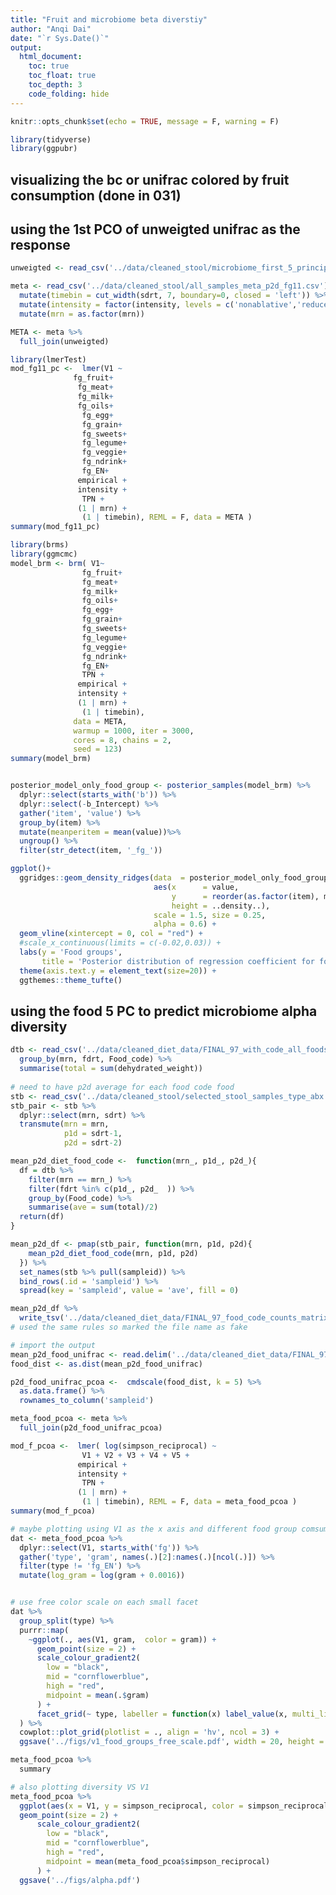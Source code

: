 ```yaml
---
title: "Fruit and microbiome beta diverstiy"
author: "Anqi Dai"
date: "`r Sys.Date()`"
output:
  html_document:
    toc: true
    toc_float: true
    toc_depth: 3
    code_folding: hide
---
```


```r
knitr::opts_chunk$set(echo = TRUE, message = F, warning = F)
```

```r
library(tidyverse)
library(ggpubr)
```

## visualizing the bc or unifrac colored by fruit consumption (done in 031)

## using the 1st PCO of unweigted unifrac as the response

```r
unweigted <- read_csv('../data/cleaned_stool/microbiome_first_5_principle_components_unweigted_unifrac.csv')

meta <- read_csv('../data/cleaned_stool/all_samples_meta_p2d_fg11.csv')	%>% 
  mutate(timebin = cut_width(sdrt, 7, boundary=0, closed = 'left')) %>% 
  mutate(intensity = factor(intensity, levels = c('nonablative','reduced','ablative'))) %>% 
  mutate(mrn = as.factor(mrn))

META <- meta %>% 
  full_join(unweigted)
```
```r
library(lmerTest)     
mod_fg11_pc <-  lmer(V1 ~ 
              fg_fruit+
               fg_meat+
               fg_milk+
               fg_oils+
                fg_egg+ 
                fg_grain+
                fg_sweets+  
                fg_legume+
                fg_veggie+
                fg_ndrink+
                fg_EN+
               empirical +  
               intensity + 
                TPN +
               (1 | mrn) +
                (1 | timebin), REML = F, data = META )
summary(mod_fg11_pc)
```


```r
library(brms)  
library(ggmcmc)
model_brm <- brm( V1~ 
                fg_fruit+
                fg_meat+
                fg_milk+
                fg_oils+
                fg_egg+ 
                fg_grain+
                fg_sweets+
                fg_legume+
                fg_veggie+
                fg_ndrink+
                fg_EN+
                TPN +
               empirical + 
               intensity + 
               (1 | mrn) +
                (1 | timebin),  
              data = META, 
              warmup = 1000, iter = 3000, 
              cores = 8, chains = 2, 
              seed = 123) 
summary(model_brm)


posterior_model_only_food_group <- posterior_samples(model_brm) %>% 
  dplyr::select(starts_with('b')) %>% 
  dplyr::select(-b_Intercept) %>% 
  gather('item', 'value') %>% 
  group_by(item) %>% 
  mutate(meanperitem = mean(value))%>%
  ungroup() %>% 
  filter(str_detect(item, '_fg_'))

ggplot()+
  ggridges::geom_density_ridges(data  = posterior_model_only_food_group, 
                                aes(x      = value,
                                    y      = reorder(as.factor(item), meanperitem),
                                    height = ..density..),
                                scale = 1.5, size = 0.25,
                                alpha = 0.6) +
  geom_vline(xintercept = 0, col = "red") +
  #scale_x_continuous(limits = c(-0.02,0.03)) +
  labs(y = 'Food groups',
       title = 'Posterior distribution of regression coefficient for food groups') +
  theme(axis.text.y = element_text(size=20)) +
  ggthemes::theme_tufte()
```

## using the food 5 PC to predict microbiome alpha diversity

```r
dtb <- read_csv('../data/cleaned_diet_data/FINAL_97_with_code_all_foods_drt_with_EN_finalized.csv') %>% 
  group_by(mrn, fdrt, Food_code) %>% 
  summarise(total = sum(dehydrated_weight))
  
# need to have p2d average for each food code food
stb <- read_csv('../data/cleaned_stool/selected_stool_samples_type_abx.csv') 
stb_pair <- stb %>%  
  dplyr::select(mrn, sdrt) %>% 
  transmute(mrn = mrn,
            p1d = sdrt-1,
            p2d = sdrt-2) 

mean_p2d_diet_food_code <-  function(mrn_, p1d_, p2d_){
  df = dtb %>% 
    filter(mrn == mrn_) %>% 
    filter(fdrt %in% c(p1d_, p2d_  )) %>% 
    group_by(Food_code) %>% 
    summarise(ave = sum(total)/2)
  return(df)
}

mean_p2d_df <- pmap(stb_pair, function(mrn, p1d, p2d){
    mean_p2d_diet_food_code(mrn, p1d, p2d)
  }) %>% 
  set_names(stb %>% pull(sampleid)) %>% 
  bind_rows(.id = 'sampleid') %>% 
  spread(key = 'sampleid', value = 'ave', fill = 0) 

mean_p2d_df %>% 
  write_tsv('../data/cleaned_diet_data/FINAL_97_food_code_counts_matrix_fake.tsv')
# used the same rules so marked the file name as fake

# import the output 
mean_p2d_food_unifrac <- read.delim('../data/cleaned_diet_data/FINAL_97_unweighted_unifrac_distance_matrix/distance-matrix.tsv', sep = '\t', row.names = 1)  
food_dist <- as.dist(mean_p2d_food_unifrac)

p2d_food_unifrac_pcoa <-  cmdscale(food_dist, k = 5) %>% 
  as.data.frame() %>% 
  rownames_to_column('sampleid')

meta_food_pcoa <- meta %>% 
  full_join(p2d_food_unifrac_pcoa)
```

```r
mod_f_pcoa <-  lmer( log(simpson_reciprocal) ~ 
                V1 + V2 + V3 + V4 + V5 +
               empirical +  
               intensity + 
                TPN +
               (1 | mrn) +
                (1 | timebin), REML = F, data = meta_food_pcoa )
summary(mod_f_pcoa)
```

```r
# maybe plotting using V1 as the x axis and different food group comsumption as the y
dat <- meta_food_pcoa %>% 
  dplyr::select(V1, starts_with('fg')) %>% 
  gather('type', 'gram', names(.)[2]:names(.)[ncol(.)]) %>% 
  filter(type != 'fg_EN') %>% 
  mutate(log_gram = log(gram + 0.0016))


# use free color scale on each small facet
dat %>% 
  group_split(type) %>% 
  purrr::map(
    ~ggplot(., aes(V1, gram,  color = gram)) + 
      geom_point(size = 2) +
      scale_colour_gradient2(
        low = "black", 
        mid = "cornflowerblue", 
        high = "red", 
        midpoint = mean(.$gram)
      ) +
      facet_grid(~ type, labeller = function(x) label_value(x, multi_line = FALSE))
  ) %>% 
  cowplot::plot_grid(plotlist = ., align = 'hv', ncol = 3) +
  ggsave('../figs/v1_food_groups_free_scale.pdf', width = 20, height = 14)

meta_food_pcoa %>% 
  summary

# also plotting diversity VS V1
meta_food_pcoa %>% 
  ggplot(aes(x = V1, y = simpson_reciprocal, color = simpson_reciprocal)) +
  geom_point(size = 2) +
      scale_colour_gradient2(
        low = "black", 
        mid = "cornflowerblue", 
        high = "red", 
        midpoint = mean(meta_food_pcoa$simpson_reciprocal)
      ) +
  ggsave('../figs/alpha.pdf')
```


